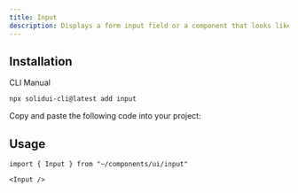 ```yaml
---
title: Input
description: Displays a form input field or a component that looks like an input field.
---
```


<ComponentPreview name="input-demo" />

## Installation

<Tabs defaultValue="cli">

<TabsList>
  <TabsTrigger value="cli">CLI</TabsTrigger>
  <TabsTrigger value="manual">Manual</TabsTrigger>
</TabsList>

<TabsContent value="cli">

```bash
npx solidui-cli@latest add input
```

</TabsContent>

<TabsContent value="manual">

<Step>Copy and paste the following code into your project: </Step>

<ComponentSource name="input" />

</TabsContent>

</Tabs>

## Usage

```tsx
import { Input } from "~/components/ui/input"
```

```tsx
<Input />
```
